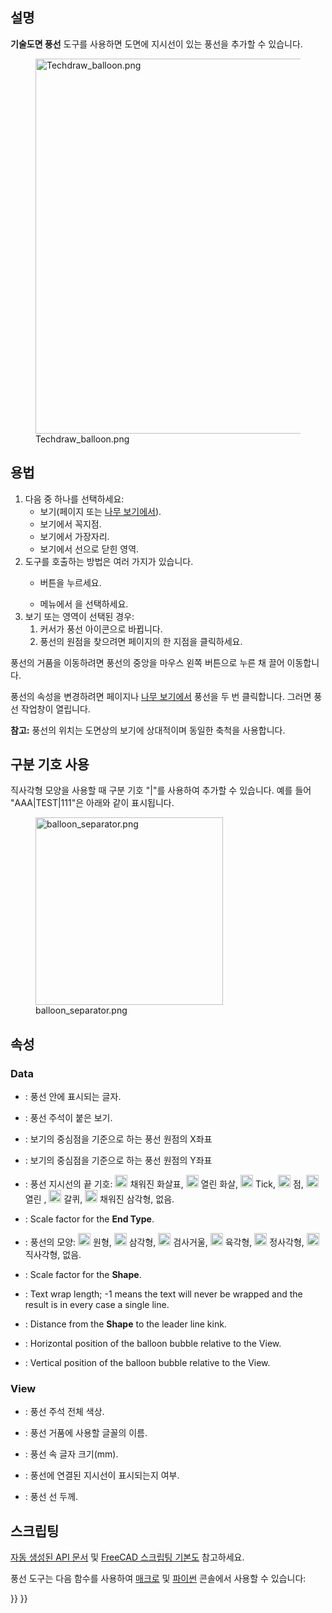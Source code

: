 <languages/>

{{Docnav
|[[TechDraw_ExtensionCreateVertChamferDimension/ko|수직 모따기 치수]]
|[[TechDraw_AxoLengthDimension|AxoLengthDimension]]
|[[TechDraw_Workbench/ko|기술도면 작업대]]
|IconL=TechDraw_ExtensionCreateVertChamferDimension.svg
|IconR=TechDraw_AxoLengthDimension.svg
|IconC=Workbench_TechDraw.svg
}}

{{GuiCommand
|Name=기술도면 풍선
|MenuLocation=기술도면 → 주석→ 풍선 주석 삽입
|Workbenches=[[TechDraw_Workbench/ko|기술도면 작업대]]
|Version=0.19
|SeeAlso=[[TechDraw_Annotation/ko|기술도면 주석]]
}}

<span id="Description"></span>
==설명==

'''기술도면 풍선''' 도구를 사용하면 도면에 지시선이 있는 풍선을 추가할 수 있습니다.

[[Image:Techdraw_balloon.png|600px]]

<span id="Usage"></span>
==용법==

# 다음 중 하나를 선택하세요:
#* 보기(페이지 또는 [[Tree_view/ko|나무 보기]]에서).
#* 보기에서 꼭지점.
#* 보기에서 가장자리.
#* 보기에서 선으로 닫힌 영역.
# 도구를 호출하는 방법은 여러 가지가 있습니다.
#* {{Button|[[Image:TechDraw_Balloon.svg|16px]] 풍선 주석 삽입}} 버튼을 누르세요.
#* 메뉴에서 {{MenuCommand|기술도면→ 주석 → [[Image:TechDraw_Balloon.svg|16px]] 풍선 주석 삽입}}을 선택하세요.
# 보기 또는 영역이 선택된 경우:
## 커서가 풍선 아이콘으로 바뀝니다.
## 풍선의 원점을 찾으려면 페이지의 한 지점을 클릭하세요.

풍선의 거품을 이동하려면 풍선의 중앙을 마우스 왼쪽 버튼으로 누른 채 끌어 이동합니다.

풍선의 속성을 변경하려면 페이지나 [[Tree_view/ko|나무 보기]]에서 풍선을 두 번 클릭합니다. 그러면 풍선 작업창이 열립니다.

'''참고:''' 풍선의 위치는 도면상의 보기에 상대적이며 동일한 축척을 사용합니다.

<span id="Using_separators"></span>
== 구분 기호 사용 ==

직사각형 모양을 사용할 때 구분 기호 "|"를 사용하여 추가할 수 있습니다. 예를 들어 "AAA|TEST|111"은 아래와 같이 표시됩니다.

[[File:balloon_separator.png|300px]]

<span id="Properties"></span>
==속성==

=== Data ===

* {{PropertyData|Text}}: 풍선 안에 표시되는 글자.
* {{PropertyData|Source View}}: 풍선 주석이 붙은 보기.
* {{PropertyData|Origin X}}: 보기의 중심점을 기준으로 하는 풍선 원점의 X좌표
* {{PropertyData|Origin Y}}: 보기의 중심점을 기준으로 하는 풍선 원점의 Y좌표
* {{PropertyData|End Type}}: 풍선 지시선의 끝 기호: [[Image:Arrowfilled.svg|20px]] 채워진 화살표, [[Image:Arrowopen.svg|20px]] 열린 화살, [[Image:Arrowtick.svg|20px]] Tick, [[Image:Arrowdot.svg|20px]] 점, [[Image:arrowopendot.svg|20px]] 열린 , [[Image:arrowfork.svg|20px]] 갈퀴, [[Image:arrowpyramid.svg|20px]] 채워진 삼각형, 없음.
* {{PropertyData|End Type Scale}}: Scale factor for the '''End Type'''.
* {{PropertyData|Bubble Shape}}: 풍선의 모양: [[Image:Circular.svg|20px]] 원형, [[Image:Triangle.svg|20px]] 삼각형, [[Image:Inspection.svg|20px]] 검사거울, [[Image:Hexagon.svg|20px]] 육각형, [[Image:TechDraw_Square.svg|20px]] 정사각형, [[Image:Rectangle.svg|20px]] 직사각형, 없음.
* {{PropertyData|Shape Scale}}: Scale factor for the '''Shape'''.
* {{PropertyData|Text Wrap}}: Text wrap length; -1 means the text will never be wrapped and the result is in every case a single line.
* {{PropertyData|Kink Length}}: Distance from the '''Shape''' to the leader line kink.
* {{PropertyData|X}}: Horizontal position of the balloon bubble relative to the View.
* {{PropertyData|Y}}: Vertical position of the balloon bubble relative to the View.

=== View ===

* {{PropertyView|Color}}: 풍선 주석 전체 색상.
* {{PropertyView|Font}}: 풍선 거품에 사용할 글꼴의 이름.
* {{PropertyView|Fontsize}}: 풍선 속 글자 크기(mm).
* {{PropertyView|Line Visible}}: 풍선에 연결된 지시선이 표시되는지 여부.
* {{PropertyView|Line Width}}: 풍선 선 두께.

<span id="Scripting"></span>
==스크립팅==

[https://freecad.github.io/SourceDoc/ 자동 생성된 API 문서] 및 [[FreeCAD_Scripting_Basics/ko|FreeCAD 스크립팅 기본]]도 참고하세요.

풍선 도구는 다음 함수를 사용하여 [[Macros/ko|매크로]] 및 [[Python/ko|파이썬]] 콘솔에서 사용할 수 있습니다:

{{Code|code=
bal1 = FreeCAD.ActiveDocument.addObject('TechDraw::DrawViewBalloon','Balloon')
rc = page.addView(bal1)
}}


{{Docnav
|[[TechDraw_ExtensionCreateVertChamferDimension/ko|수직 모따기 치수]]
|[[TechDraw_AxoLengthDimension|AxoLengthDimension]]
|[[TechDraw_Workbench/ko|기술도면 작업대]]
|IconL=TechDraw_ExtensionCreateVertChamferDimension.svg
|IconR=TechDraw_AxoLengthDimension.svg
|IconC=Workbench_TechDraw.svg
}}

{{TechDraw_Tools_navi{{#translation:}}}}
{{Userdocnavi{{#translation:}}}}